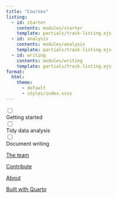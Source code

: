 ```yaml
---
title: "Courses"
listing:
  - id: starter
    contents: modules/starter
    template: partials/track-listing.ejs
  - id: analysis
    contents: modules/analysis
    template: partials/track-listing.ejs
  - id: writing
    contents: modules/writing
    template: partials/track-listing.ejs
format:
  html:
    theme:
      - default
      - styles/index.scss
---
```


:::{.track-listing}

:::{.track}
```{=html}
<input type="checkbox" class = "track-chkbox">
<div class="track-header-card">
  <span> Getting started </span>
  <i></i>
</div>
```

:::{#starter .listing}
:::

:::
:::

:::{.track-listing}

:::{.track}
```{=html}
<input type="checkbox" class = "track-chkbox">
<div class="track-header-card">
  <span> Tidy data analysis </span>
  <i></i>
</div>
```

:::{#analysis .listing}
:::

:::
:::

:::{.track-listing}

:::{.track}
```{=html}
<input type="checkbox" class = "track-chkbox">
<div class="track-header-card">
  <span> Document writing </span>
  <i></i>
</div>
```

:::{#writing .listing}
:::

:::
:::

:::{.footer}
[The team](https://github.com/numbats/monash-learnr-modules/graphs/contributors)

[Contribute](https://github.com/numbats/monash-learnr-modules)
 
[About](https://numbat.space/)

[Built with Quarto](https://quarto.org/)
:::
